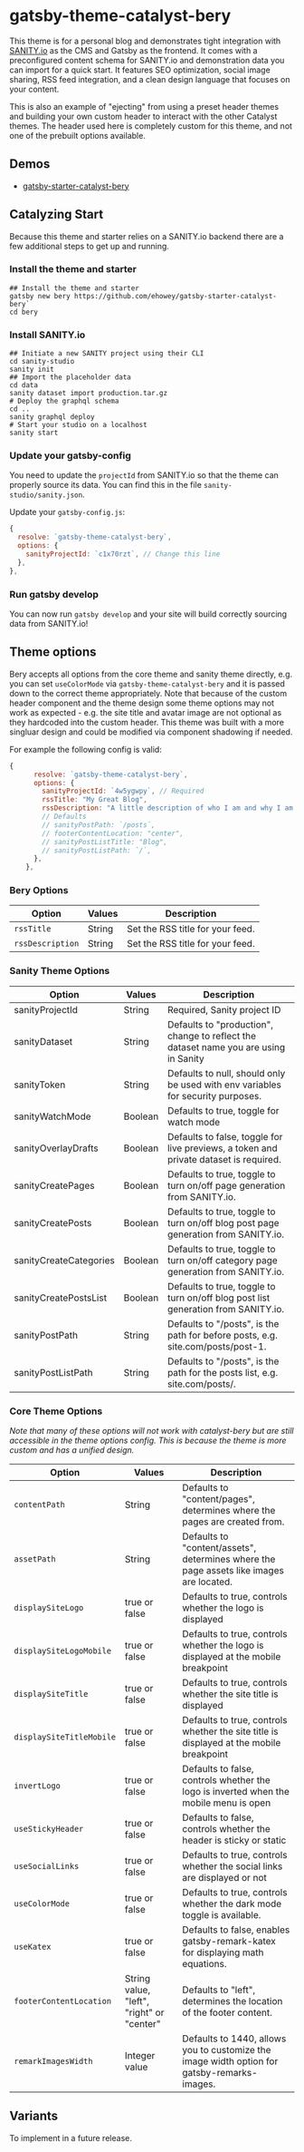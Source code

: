 <SEO
  title="Gatsby-Theme-Catalyst-Bery"
  description="Gatsby Theme Catalyst Bery is a complete theme built using Catalyst themes and SANITY.io as the CMS provider. It was designed for use as a personal blog and features RSS support, social images and more. Gatsby Theme Catalyst is an opinionated set of integrated themes and starters to accelerate your next Gatsby project."
/>

# gatsby-theme-catalyst-bery

This theme is for a personal blog and demonstrates tight integration with [SANITY.io](https://www.sanity.io/) as the CMS and Gatsby as the frontend. It comes with a preconfigured content schema for SANITY.io and demonstration data you can import for a quick start. It features SEO optimization, social image sharing, RSS feed integration, and a clean design language that focuses on your content.

This is also an example of "ejecting" from using a preset header themes and building your own custom header to interact with the other Catalyst themes. The header used here is completely custom for this theme, and not one of the prebuilt options available.

## Demos

- [gatsby-starter-catalyst-bery](https://gatsby-starter-catalyst-bery.netlify.app/)

## Catalyzing Start

Because this theme and starter relies on a SANITY.io backend there are a few additional steps to get up and running.

### Install the theme and starter

```shell
## Install the theme and starter
gatsby new bery https://github.com/ehowey/gatsby-starter-catalyst-bery`
cd bery
```

### Install SANITY.io

```shell
## Initiate a new SANITY project using their CLI
cd sanity-studio
sanity init
## Import the placeholder data
cd data
sanity dataset import production.tar.gz
# Deploy the graphql schema
cd ..
sanity graphql deploy
# Start your studio on a localhost
sanity start
```

### Update your gatsby-config

You need to update the `projectId` from SANITY.io so that the theme can properly source its data. You can find this in the file `sanity-studio/sanity.json`.

Update your `gatsby-config.js`:

```js
{
  resolve: `gatsby-theme-catalyst-bery`,
  options: {
    sanityProjectId: `c1x70rzt`, // Change this line
  },
},
```

### Run gatsby develop

You can now run `gatsby develop` and your site will build correctly sourcing data from SANITY.io!

## Theme options

Bery accepts all options from the core theme and sanity theme directly, e.g. you can set `useColorMode` via `gatsby-theme-catalyst-bery` and it is passed down to the correct theme appropriately. Note that because of the custom header component and the theme design some theme options may not work as expected - e.g. the site title and avatar image are not optional as they hardcoded into the custom header. This theme was built with a more singluar design and could be modified via component shadowing if needed.

For example the following config is valid:

```js
{
      resolve: `gatsby-theme-catalyst-bery`,
      options: {
        sanityProjectId: `4w5ygwpy`, // Required
        rssTitle: "My Great Blog",
        rssDescription: "A little description of who I am and why I am great.",
        // Defaults
        // sanityPostPath: `/posts`,
        // footerContentLocation: "center",
        // sanityPostListTitle: "Blog",
        // sanityPostListPath: `/`,
      },
    },
```

### Bery Options

| Option           | Values | Description                      |
| ---------------- | ------ | -------------------------------- |
| `rssTitle`       | String | Set the RSS title for your feed. |
| `rssDescription` | String | Set the RSS title for your feed. |

### Sanity Theme Options

| Option                 | Values  | Description                                                                           |
| ---------------------- | ------- | ------------------------------------------------------------------------------------- |
| sanityProjectId        | String  | Required, Sanity project ID                                                           |
| sanityDataset          | String  | Defaults to "production", change to reflect the dataset name you are using in Sanity  |
| sanityToken            | String  | Defaults to null, should only be used with env variables for security purposes.       |
| sanityWatchMode        | Boolean | Defaults to true, toggle for watch mode                                               |
| sanityOverlayDrafts    | Boolean | Defaults to false, toggle for live previews, a token and private dataset is required. |
| sanityCreatePages      | Boolean | Defaults to true, toggle to turn on/off page generation from SANITY.io.               |
| sanityCreatePosts      | Boolean | Defaults to true, toggle to turn on/off blog post page generation from SANITY.io.     |
| sanityCreateCategories | Boolean | Defaults to true, toggle to turn on/off category page generation from SANITY.io.      |
| sanityCreatePostsList  | Boolean | Defaults to true, toggle to turn on/off blog post list generation from SANITY.io.     |
| sanityPostPath         | String  | Defaults to "/posts", is the path for before posts, e.g. site.com/posts/post-1.       |
| sanityPostListPath     | String  | Defaults to "/posts", is the path for the posts list, e.g. site.com/posts/.           |

### Core Theme Options

_Note that many of these options will not work with catalyst-bery but are still accessible in the theme options config. This is because the theme is more custom and has a unified design._

| Option                   | Values                                    | Description                                                                                 |
| ------------------------ | ----------------------------------------- | ------------------------------------------------------------------------------------------- |
| `contentPath`            | String                                    | Defaults to "content/pages", determines where the pages are created from.                   |
| `assetPath`              | String                                    | Defaults to "content/assets", determines where the page assets like images are located.     |
| `displaySiteLogo`        | true or false                             | Defaults to true, controls whether the logo is displayed                                    |
| `displaySiteLogoMobile`  | true or false                             | Defaults to true, controls whether the logo is displayed at the mobile breakpoint           |
| `displaySiteTitle`       | true or false                             | Defaults to true, controls whether the site title is displayed                              |
| `displaySiteTitleMobile` | true or false                             | Defaults to true, controls whether the site title is displayed at the mobile breakpoint     |
| `invertLogo`             | true or false                             | Defaults to false, controls whether the logo is inverted when the mobile menu is open       |
| `useStickyHeader`        | true or false                             | Defaults to false, controls whether the header is sticky or static                          |
| `useSocialLinks`         | true or false                             | Defaults to true, controls whether the social links are displayed or not                    |
| `useColorMode`           | true or false                             | Defaults to true, controls whether the dark mode toggle is available.                       |
| `useKatex`               | true or false                             | Defaults to false, enables gatsby-remark-katex for displaying math equations.               |
| `footerContentLocation`  | String value, "left", "right" or "center" | Defaults to "left", determines the location of the footer content.                          |
| `remarkImagesWidth`      | Integer value                             | Defaults to 1440, allows you to customize the image width option for gatsby-remarks-images. |

## Variants

To implement in a future release.

